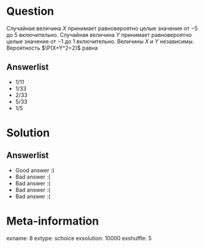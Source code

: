 Question
========
  Случайная величина $X$ принимает равновероятно целые значение от $-5$ до $5$ включительно. Случайная величина $Y$ принимает равновероятно целые значение от $-1$ до $1$ включительно. Величины $X$ и $Y$ независимы. Вероятность $\P(X+Y^2=2)$ равна
 

Answerlist
----------
*  $1/11$
*  $1/33$
*  $2/33$
*  $5/33$
*  $1/5$

Solution
========

Answerlist
----------
*  Good answer :)
*  Bad answer :(
*  Bad answer :(
*  Bad answer :(
*  Bad answer :(

Meta-information
================
exname: 8
extype: schoice
exsolution: 10000
exshuffle: 5
